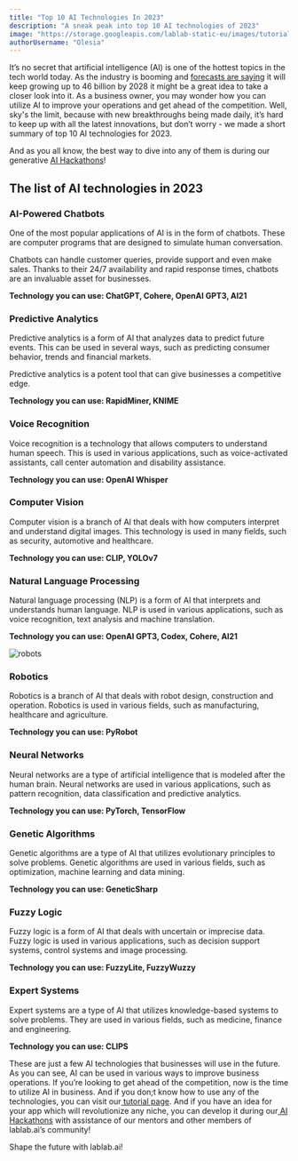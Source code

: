 ```yaml
---
title: "Top 10 AI Technologies In 2023"
description: "A sneak peak into top 10 AI technologies of 2023"
image: "https://storage.googleapis.com/lablab-static-eu/images/tutorials/In%20article%20_%20%20State%20of%20the%20art%20AI_%20Top%2010%20AI%20Technologies%20In%202023%20(1).png"
authorUsername: "Olesia"
---
```


It’s no secret that artificial intelligence (AI) is one of the hottest topics in the tech world today. As the industry is booming and [forecasts are saying](https://newnative.ai/news/the-ai-economy-and-future-of-ai-natives) it will keep growing up to 46 billion by 2028 it might be a great idea to take a closer look into it. As a business owner, you may wonder how you can utilize AI to improve your operations and get ahead of the competition. Well, sky's the limit, because with new breakthroughs being made daily, it’s hard to keep up with all the latest innovations, but don’t worry - we made a short summary of top 10 AI technologies for 2023.

And as you all know, the best way to dive into any of them is during our generative [AI Hackathons](https://lablab.ai/event)!

## The list of AI technologies in 2023

### AI-Powered Chatbots

One of the most popular applications of AI is in the form of chatbots. These are computer programs that are designed to simulate human conversation.

Chatbots can handle customer queries, provide support and even make sales. Thanks to their 24/7 availability and rapid response times, chatbots are an invaluable asset for businesses.

**Technology you can use: ChatGPT, Cohere, OpenAI GPT3, AI21**


### Predictive Analytics

Predictive analytics is a form of AI that analyzes data to predict future events. This can be used in several ways, such as predicting consumer behavior, trends and financial markets.

Predictive analytics is a potent tool that can give businesses a competitive edge.

**Technology you can use: RapidMiner, KNIME**


### Voice Recognition

Voice recognition is a technology that allows computers to understand human speech. This is used in various applications, such as voice-activated assistants, call center automation and disability assistance.

**Technology you can use: OpenAI Whisper**


### Computer Vision

Computer vision is a branch of AI that deals with how computers interpret and understand digital images. This technology is used in many fields, such as security, automotive and healthcare.

**Technology you can use: CLIP, YOLOv7**


### Natural Language Processing

Natural language processing (NLP) is a form of AI that interprets and understands human language. NLP is used in various applications, such as voice recognition, text analysis and machine translation.

**Technology you can use: OpenAI GPT3, Codex, Cohere, AI21**


![robots](https://storage.googleapis.com/lablab-static-eu/images/tutorials/In%20article%20_%20%20State%20of%20the%20art%20AI_%20Top%2010%20AI%20Technologies%20In%202023.png)


### Robotics

Robotics is a branch of AI that deals with robot design, construction and operation. Robotics is used in various fields, such as manufacturing, healthcare and agriculture.

**Technology you can use: PyRobot**


### Neural Networks

Neural networks are a type of artificial intelligence that is modeled after the human brain. Neural networks are used in various applications, such as pattern recognition, data classification and predictive analytics.

**Technology you can use: PyTorch, TensorFlow**


### Genetic Algorithms

Genetic algorithms are a type of AI that utilizes evolutionary principles to solve problems. Genetic algorithms are used in various fields, such as optimization, machine learning and data mining.

**Technology you can use: GeneticSharp**


### Fuzzy Logic

Fuzzy logic is a form of AI that deals with uncertain or imprecise data. Fuzzy logic is used in various applications, such as decision support systems, control systems and image processing.

**Technology you can use: FuzzyLite, FuzzyWuzzy**


### Expert Systems

Expert systems are a type of AI that utilizes knowledge-based systems to solve problems. They are used in various fields, such as medicine, finance and engineering.

**Technology you can use: CLIPS**

These are just a few AI technologies that businesses will use in the future. As you can see, AI can be used in various ways to improve business operations. If you’re looking to get ahead of the competition, now is the time to utilize AI in business. And if you don;t know how to use any of the technologies, you can visit our[ tutorial page](https://lablab.ai/t). And if you have an idea for your app which will revolutionize any niche, you can develop it during our[ AI Hackathons](https://lablab.ai/event) with assistance of our mentors and other members of lablab.ai’s community!

Shape the future with lablab.ai!
